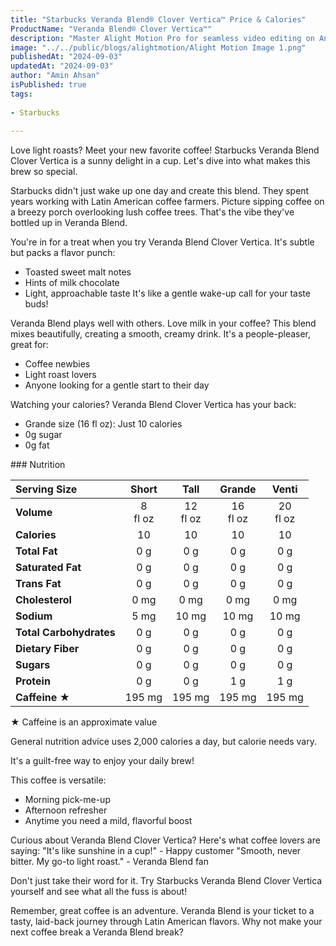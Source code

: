 ```yaml
---
title: "Starbucks Veranda Blend® Clover Vertica™ Price & Calories"
ProductName: "Veranda Blend® Clover Vertica™" 
description: "Master Alight Motion Pro for seamless video editing on Android, iOS, and Tablets with our ultimate guide, unlocking advanced features and elevating your skills in 2024!"
image: "../../public/blogs/alightmotion/Alight Motion Image 1.png"
publishedAt: "2024-09-03"
updatedAt: "2024-09-03"
author: "Amin Ahsan"
isPublished: true
tags:
 
- Starbucks
      
---
```


Love light roasts? Meet your new favorite coffee! Starbucks Veranda Blend Clover Vertica is a sunny delight in a cup. Let's dive into what makes this brew so special.

Starbucks didn't just wake up one day and create this blend. They spent years working with Latin American coffee farmers. Picture sipping coffee on a breezy porch overlooking lush coffee trees. That's the vibe they've bottled up in Veranda Blend.

You're in for a treat when you try Veranda Blend Clover Vertica. It's subtle but packs a flavor punch:
- Toasted sweet malt notes
- Hints of milk chocolate
- Light, approachable taste
It's like a gentle wake-up call for your taste buds!

Veranda Blend plays well with others. Love milk in your coffee? This blend mixes beautifully, creating a smooth, creamy drink. It's a people-pleaser, great for:
- Coffee newbies
- Light roast lovers
- Anyone looking for a gentle start to their day

Watching your calories? Veranda Blend Clover Vertica has your back:
- Grande size (16 fl oz): Just 10 calories
- 0g sugar
- 0g fat

<div className="table-container">
### Nutrition

|  Serving Size	            | Short          | Tall        | Grande   | Venti    |
|:--------------------------|:--------------:|:-----------:|:--------:|:--------:|
| **Volume**                | 8 <br/> fl oz  | 12 <br/> fl oz |  16 <br/> fl oz | 20 <br/> fl oz |
| **Calories**              | 10              | 10          | 10       | 10      |
| **Total Fat**             | 0 g             | 0 g         | 0 g      | 0 g     |
| **Saturated Fat**         | 0 g             | 0 g         | 0 g      | 0 g     |
| **Trans Fat**             | 0 g             | 0 g         | 0 g      | 0 g     |
| **Cholesterol**           | 0 mg            | 0 mg        | 0 mg    | 0 mg   |
| **Sodium**                | 5 mg            | 10 mg       | 10 mg   | 10 mg  | 
| **Total Carbohydrates**   | 0 g             | 0 g         | 0 g      | 0 g    |
| **Dietary Fiber**         | 0 g             | 0 g         | 0 g      | 0 g     |
| **Sugars**                | 0 g             | 0 g         | 0 g      | 0 g    |
| **Protein**               | 0 g             | 0 g         | 1 g      | 1 g    |
| **Caffeine ★**           | 195 mg          | 195 mg       | 195 mg   | 195 mg  |
</div>
★ Caffeine is an approximate value

General nutrition advice uses 2,000 calories a day, but calorie needs vary.

It's a guilt-free way to enjoy your daily brew!

This coffee is versatile:
- Morning pick-me-up
- Afternoon refresher
- Anytime you need a mild, flavorful boost

Curious about Veranda Blend Clover Vertica? Here's what coffee lovers are saying:
"It's like sunshine in a cup!" - Happy customer "Smooth, never bitter. My go-to light roast." - Veranda Blend fan

Don't just take their word for it. Try Starbucks Veranda Blend Clover Vertica yourself and see what all the fuss is about!

Remember, great coffee is an adventure. Veranda Blend is your ticket to a tasty, laid-back journey through Latin American flavors. Why not make your next coffee break a Veranda Blend break?


<style jsx>{`
  .table-container {
    overflow-x: auto;
    position: relative;
  }
  .table-container table {
    border-collapse: collapse;
    width: 30%;
  }
  .table-container th,
  .table-container td {
    border: 1px solid #ddd;
    padding: 2px;
    min-width: 30px;
    font-size: 11px;
  }
  .table-container th:first-child,
  .table-container td:first-child {
    position: sticky;
    left: 0;
    background-color: white;
    z-index: 1;
  }
  @media (max-width: 768px) {
    .table-container th:not(:first-child),
    .table-container td:not(:first-child) {
      min-width: 50px;
    }
  }
`}</style>

